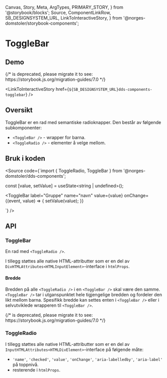   Canvas,
  Story,
  Meta,
  ArgTypes,
  PRIMARY_STORY,
} from '@storybook/blocks';
  Source,
  ComponentLinkRow,
  SB_DESIGNSYSTEM_URL,
  LinkToInteractiveStory,
} from '@norges-domstoler/storybook-components';

<Meta of={ToggleBarStories} />

# ToggleBar

<ComponentLinkRow
  docsHref="https://design.domstol.no/987b33f71/p/73884a-togglebar"
  figmaHref="https://www.figma.com/file/ewqSDmkgqDQ5PyOsRp4V5b/?node-id=155%3A38"
  githubHref="https://github.com/domstolene/designsystem/tree/master/packages/components/src/components/ToggleBar"
/>

## Demo

<Canvas>
  {/* <Story id="dds-components-togglebar--default" /> is deprecated, please migrate it to <Story of={referenceToStory} /> see: https://storybook.js.org/migration-guides/7.0 */}

  <Story id="dds-components-togglebar--default" />
</Canvas>

<LinkToInteractiveStory
  href={`${SB_DESIGNSYSTEM_URL}dds-components-togglebar`}
/>

## Oversikt

ToggleBar er en rad med semantiske radioknapper. Den består av følgende subkomponenter:

- `<ToggleBar />` - wrapper for barna.
- `<ToggleRadio />` - elementer å velge mellom.

## Bruk i koden

<Source
  code={`import { ToggleRadio, ToggleBar } from '@norges-domstoler/dds-components';

const [value, setValue] = useState<string | undefined>();

<ToggleBar
  label="Gruppe"
  name="navn"
  value={value}
  onChange={(event, value) => {
    setValue(value);
  }}
>
  <ToggleRadio value="alt1" label="Alternativ 1" />
  <ToggleRadio value="alt2" label="Alternativ 2" />
</ToggleBar>
`} />

## API

### ToggleBar

En rad med `<ToggleRadio />`.

<ArgTypes story={PRIMARY_STORY} />

I tillegg støttes alle native HTML-attributter som er en del av `DivHTMLAttributes<HTMLInputElement>`-interface i `htmlProps`.

#### Bredde

Bredden på alle `<ToggleRadio />` i en `<ToggleBar />` skal være den samme. `<ToggleBar />` tar i utganspunktet hele tigjengelige bredden og fordeler den likt mellom barna. Spesifikk bredde kan settes enten i `<ToggleBar />` eller i selvutviklede wrapperen til `<ToggleBar />`.

<Canvas>
  {/* <Story id="dds-components-togglebar--with-width" /> is deprecated, please migrate it to <Story of={referenceToStory} /> see: https://storybook.js.org/migration-guides/7.0 */}

  <Story id="dds-components-togglebar--with-width" />
</Canvas>

### ToggleRadio

<ArgTypes of={ToggleRadio} />

I tillegg støttes alle native HTML-attributter som er en del av `InputHTMLAttributes<HTMLDivElement>`-interface på følgende måte:

- `'name'`, `'checked'`, `'value'`, `'onChange'`, `'aria-labelledby'`, `'aria-label'` på toppnivå.
- resterende i `htmlProps`.
